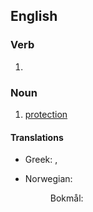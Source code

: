 {{also|safe-guarding}}
==English==

===Verb===
{{head|en|verb form}}

# {{present participle of|en|safeguard|nocat=1}}

===Noun===
{{en-noun|-}}

# [[protection]]

====Translations====
{{trans-top|protection}}
* Greek: {{t+|el|προστασία|f}}, {{t+|el|εξασφάλιση|f}}
{{trans-mid}}
* Norwegian:
*: Bokmål: {{t|nb|ivaretakelse|m}}
{{trans-bottom}}